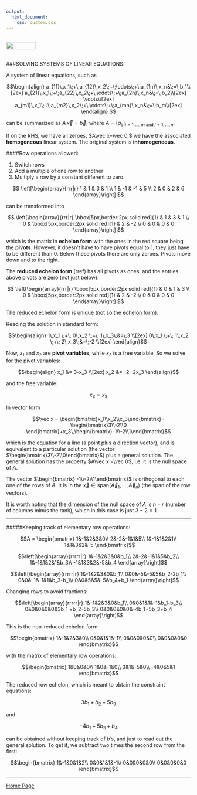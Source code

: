 ```yaml
---
output: 
  html_document:
    css: custom.css
---
```


<br>
<a href="http://rinterested.github.io/statistics/index.html">
<img HEIGHT="20" WIDTH="80" src="https://cloud.githubusercontent.com/assets/9312897/10556783/a27a26fa-745c-11e5-9b1a-2d5bd737387a.PNG"></a>
<br><br>

###SOLVING SYSTEMS OF LINEAR EQUATIONS:
<br>

A system of linear equations, such as

$$\begin{align}
a_{11}\,x_1\;+\;a_{12}\,x_2\;+\;\cdots\;+\;a_{1n}\,x_n&\;=\;b_1\\[2ex]
a_{21}\,x_1\;+\;a_{22}\,x_2\;+\;\cdots\;+\;a_{2n}\,x_n&\;=\;b_2\\[2ex]
\vdots\\[2ex]
a_{m1}\,x_1\;+\;a_{m2}\,x_2\;+\;\cdots\;+\;a_{mn}\,x_n&\;=\;b_m\\[2ex]
\end{align}
$$

can be summarized as $A\,\vec x =\vec b,$ where $A =\left [ a_{ij} \right ]_{i=1,\dots,m\text{ and }j=1,\dots,n}.$

If on the RHS, we have all zeroes, $A\vec x=\vec 0,$ we have the associated **homogeneous** linear system. The original system is **inhomogeneous**.

####Row operations allowed:

1. Switch rows
2. Add a multiple of one row to another
3. Multiply a row by a constant different to zero.

$$
  \left[\begin{array}{rrr|r}
    1 & 1 & 3 & 1 \\
    1 & -1 & -1 & 5 \\
    2 & 0 & 2 & 6
  \end{array}\right]
$$

can be transformed into

$$
  \left[\begin{array}{rrr|r}
    \bbox[5px,border:2px solid red]{1} & 1 & 3 & 1 \\
    0 & \bbox[5px,border:2px solid red]{1} & 2 & -2 \\
    0 & 0 & 0 & 0
  \end{array}\right]
$$

which is the matrix in **echelon form** with the ones in the red square being the **pivots**. However, it doesn't have to have pivots equal to $1,$ they just have to be different than $0.$ Below these pivots there are only zeroes. Pivots move down and to the right.

The **reduced echelon form** $(\text{rref})$ has all pivots as ones, and the entries above pivots are zero (not just below):

$$
  \left[\begin{array}{rrr|r}
    \bbox[5px,border:2px solid red]{1} & 0 & 1 & 3 \\
    0 & \bbox[5px,border:2px solid red]{1} & 2 & -2 \\
    0 & 0 & 0 & 0
  \end{array}\right]
$$

The reduced echelon form is unique (not so the echelon form).

Reading the solution in standard form:

$$\begin{align}
1\,x_1 \;+\; 0\,x_2 \;+\; 1\,x_3\;&=\;3 \\[2ex]
0\,x_1 \;+\; 1\,x_2 \;+\; 2\,x_3\;&=\;-2 \\[2ex]
\end{align}$$

Now, $x_1$ and $x_2$ are **pivot variables**, while $x_3$ is a free variable. So we solve for the pivot variables:

$$\begin{align}
x_1 &= 3-x_3 \\[2ex]
x_2 &= -2 -2x_3
\end{align}$$

and the free variable:

$$x_3 = x_3$$

In vector form

$$\vec x = \begin{bmatrix}x_1\\x_2\\x_3\end{bmatrix}= \begin{bmatrix}3\\-2\\0 \end{bmatrix}+x_3\,\begin{bmatrix}-1\\-2\\1\end{bmatrix}$$

which is the equation for a line (a point plus a direction vector), and is equivalent to a particular solution (the vector $\begin{bmatrix}3\\-2\\0\end{bmatrix}$) plus a general solution. The general solution has the property $A\vec x =\vec 0$, i.e. it is the null space of $A.$

The vector $\begin{bmatrix} -1\\-2\\1\end{bmatrix}$ is orthogonal to each one of the rows of $A.$ It is in the $\vec x \in \text{span}\left(\vec A_1,\dots,\vec A_n \right)$ (the span of the row vectors).

It is worth noting that the dimension of the null space of $A$ is $n-r$ (number of columns minus the rank), which in this case is just $3-2=1.$

---

#####Keeping track of elementary row operations:

$$A = \begin{bmatrix}
1&-1&2&3&0\\
2&-2&-1&1&5\\
1&-1&1&2&1\\
-1&1&3&2&-5
\end{bmatrix}$$

$$\left[\begin{array}{rrrrr|r}
1&-1&2&3&0&b_1\\
2&-2&-1&1&5&b_2\\
1&-1&1&2&1&b_3\\
-1&1&3&2&-5&b_4
\end{array}\right]$$

$$\left[\begin{array}{rrrrr|r}
1&-1&2&3&0&b_1\\
0&0&-5&-5&5&b_2-2b_1\\
0&0&-1&-1&1&b_3-b_1\\
0&0&5&5&-5&b_4+b_1
\end{array}\right]$$

Changing rows to avoid fractions:

$$\left[\begin{array}{rrrrr|r}
1&-1&2&3&0&b_1\\
0&0&1&1&-1&b_1-b_3\\
0&0&0&0&0&3b_1 +b_2-5b_3\\
0&0&0&0&0&-4b_1+5b_3+b_4
\end{array}\right]$$

This is the non-reduced echelon form:

$$\begin{bmatrix}
1&-1&2&3&0\\
0&0&1&1&-1\\
0&0&0&0&0\\
0&0&0&0&0
\end{bmatrix}$$

with the matrix of elementary row operations:

$$\begin{bmatrix}
1&0&0&0\\
1&0&-1&0\\
3&1&-5&0\\
-4&0&5&1
\end{bmatrix}$$

The reduced row echelon, which is meant to obtain the constraint equations:

$$3b_1 +b_2-5b_3$$

and

$$-4b_1+5b_3+b_4$$

can be obtained without keeping track of $b$'s, and just to read out the general solution. To get it, we subtract two times the second row from the first:

$$\begin{bmatrix}
1&-1&0&1&2\\
0&0&1&1&-1\\
0&0&0&0&0\\
0&0&0&0&0
\end{bmatrix}$$



---

<a href="http://rinterested.github.io/statistics/index.html">Home Page</a>
